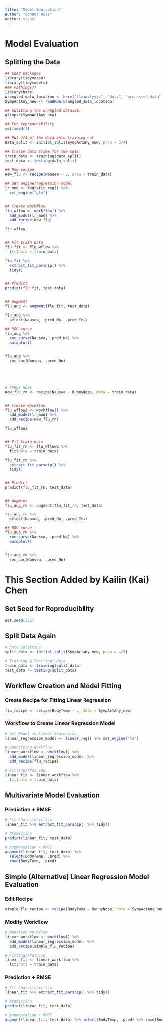```yaml
---
title: "Model Evaluation"
author: "Connor Ross"
editor: visual
---
```


# Model Evaluation

## Splitting the Data

```r
## Load packages
library(tidyverse)
library(tidymodels)
### Pathing(?)
library(here)
wrangled_data_location <- here("fluanalysis", "data", "processed_data", "SympActAny_new.rds")
SympActAny_new <- readRDS(wrangled_data_location)

## Splitting the wrangled dataset.
glimpse(SympActAny_new)

## For reproducibility
set.seed(1)

## Put 3/4 of the data into training set
data_split <- initial_split(SympActAny_new, prop = 3/4)

## Create data frame for two sets
train_data <- training(data_split)
test_data <- testing(data_split)

## New recipe
new_flu <- recipe(Nausea ~ ., data = train_data)

## Set engine/regression model
lr_mod <- logistic_reg() %>%
  set_engine("glm")


## Create workflow
flu_wflow <- workflow() %>%
  add_model(lr_mod) %>%
  add_recipe(new_flu)

flu_wflow


## Fit train data
flu_fit <- flu_wflow %>%
  fit(data = train_data)

flu_fit %>%
  extract_fit_parsnip() %>%
  tidy()


## Predict
predict(flu_fit, test_data)


## Augment
flu_aug <- augment(flu_fit, test_data)

flu_aug %>%
  select(Nausea, .pred_No, .pred_Yes)

## ROC curve
flu_aug %>%
  roc_curve(Nausea, .pred_No) %>%
  autoplot()


flu_aug %>%
  roc_auc(Nausea, .pred_No)





# RUNNY NOSE
new_flu_rn <- recipe(Nausea ~ RunnyNose, data = train_data)


## Create workflow
flu_wflow2 <- workflow() %>%
  add_model(lr_mod) %>%
  add_recipe(new_flu_rn)

flu_wflow2


## Fit train data
flu_fit_rn <- flu_wflow2 %>%
  fit(data = train_data)

flu_fit_rn %>%
  extract_fit_parsnip() %>%
  tidy()


## Predict
predict(flu_fit_rn, test_data)


## Augment
flu_aug_rn <- augment(flu_fit_rn, test_data)

flu_aug_rn %>%
  select(Nausea, .pred_No, .pred_Yes)

## ROC curve
flu_aug_rn %>%
  roc_curve(Nausea, .pred_No) %>%
  autoplot()


flu_aug_rn %>%
  roc_auc(Nausea, .pred_No)
```

# This Section Added by Kailin (Kai) Chen

## Set Seed for Reproducibility

```r
set.seed(325)
```

## Split Data Again

```r
# Data Splitting
split_data <- initial_split(SympActAny_new, prop = 4/5)

# Training & Test(ing) Data
train_data <- training(split_data)
test_data <- testing(split_data)
```

## Workflow Creation and Model Fitting

### Create Recipe for Fitting Linear Regression

```r
flu_recipe <- recipe(BodyTemp ~ ., data = SympActAny_new)
```

### Workflow to Create Linear Regression Model

```r
# Set Model to Linear Regression
linear_regression_model <- linear_reg() %>% set_engine("lm")

# Specifying Workflow
linear_workflow <- workflow() %>% 
  add_model(linear_regression_model) %>% 
  add_recipe(flu_recipe)

# Fitting/Training
linear_fit <- linear_workflow %>%
  fit(data = train_data)
```

## Multivariate Model Evaluation

### Prediction + RMSE

```r
# Fit Characteristics
linear_fit %>% extract_fit_parsnip() %>% tidy()

# Prediction
predict(linear_fit, test_data)

# Augmentation + RMSE
augment(linear_fit, test_data) %>% 
  select(BodyTemp, .pred) %>%
  rmse(BodyTemp, .pred)
```

## Simple (Alternative) Linear Regression Model Evaluation

### Edit Recipe

```r
simple_flu_recipe <- recipe(BodyTemp ~ RunnyNose, data = SympActAny_new)
```

### Modify Workflow

```r
# Modified Workflow
linear_workflow <- workflow() %>% 
  add_model(linear_regression_model) %>% 
  add_recipe(simple_flu_recipe)

# Fitting/Training
linear_fit <- linear_workflow %>%
  fit(data = train_data)
```

### Prediction + RMSE

```r
# Fit Characteristics
linear_fit %>% extract_fit_parsnip() %>% tidy()

# Prediction
predict(linear_fit, test_data)

# Augmentation + RMSE
augment(linear_fit, test_data) %>% select(BodyTemp, .pred) %>% rmse(BodyTemp, .pred)
```
